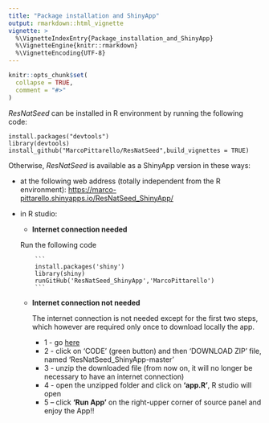 ```yaml
---
title: "Package installation and ShinyApp"
output: rmarkdown::html_vignette
vignette: >
  %\VignetteIndexEntry{Package_installation_and_ShinyApp}
  %\VignetteEngine{knitr::rmarkdown}
  %\VignetteEncoding{UTF-8}
---
```


```r
knitr::opts_chunk$set(
  collapse = TRUE,
  comment = "#>"
)
```

*ResNatSeed* can be installed in R environment by running the following code:

    install.packages("devtools")
    library(devtools)
    install_github("MarcoPittarello/ResNatSeed",build_vignettes = TRUE)

Otherwise, *ResNatSeed* is available as a ShinyApp version in these ways:

-   at the following web address (totally independent from the R environment): <https://marco-pittarello.shinyapps.io/ResNatSeed_ShinyApp/>

-   in R studio:

    -   **Internet connection needed**

    Run the following code

            ```
            install.packages('shiny') 
            library(shiny) 
            runGitHub('ResNatSeed_ShinyApp','MarcoPittarello')
            ```

    -   **Internet connection not needed**

        The internet connection is not needed except for the first two steps, which however are required only once to download locally the app.

        -   1 - go [here](https://github.com/MarcoPittarello/ResNatSeed_ShinyApp)
        -   2 - click on 'CODE' (green button) and then 'DOWNLOAD ZIP' file, named 'ResNatSeed_ShinyApp-master'
        -   3 - unzip the downloaded file (from now on, it will no longer be necessary to have an internet connection)
        -   4 - open the unzipped folder and click on **'app.R'**, R studio will open
        -   5 -- click **'Run App'** on the right-upper corner of source panel and enjoy the App!!
